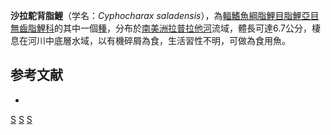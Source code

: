 {{Expand language}}
{{Speciesbox 
| taxon = Cyphocharax saladensis
| status = NE
| status_system = IUCN3.1
| authority = [[Meinken|Meinken]], 1933
| synonyms = *''Curimatopsis saladensis''<br /><small>Meinken, 1933</small>
*''Curimata saladensis''<br /><small>Meinken, 1933</small>
}}
'''沙拉駝背脂鯉'''（学名：''Cyphocharax saladensis''），為[[輻鰭魚綱|輻鰭魚綱]][[脂鯉目|脂鯉目]][[脂鯉亞目|脂鯉亞目]][[無齒脂鯉科|無齒脂鯉科]]的其中一個[[種|種]]，分布於[[南美洲|南美洲]][[拉普拉他河|拉普拉他河]]流域，體長可達6.7公分，棲息在河川中底層水域，以有機碎屑為食，生活習性不明，可做為食用魚。

==参考文献==
{{refbegin}}
*{{FishBase_species|genus=Cyphocharax|species=saladensis|year=2013|month=8}}
{{refend}}
{{Taxonbar|from=Q5571225}}

[[Category:食用魚|S]]
[[Category:駝背脂鯉屬|S]]
[[Category:1933年描述的鱼类|S]]


{{魚類小作品}}